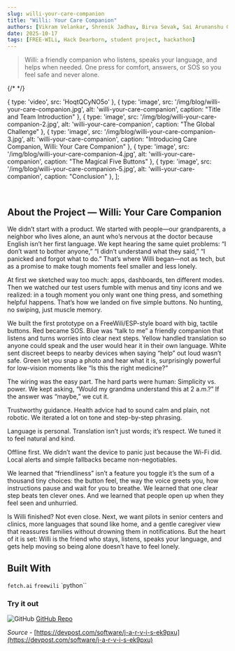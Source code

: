 ```yaml
---
slug: willi-your-care-companion
title: "Willi: Your Care Companion"
authors: [Vikram Velankar, Shrenik Jadhav, Birva Sevak, Sai Arunanshu Govindarajula]
date: 2025-10-17
tags: [FREE-WILi, Hack Dearborn, student project, hackathon]
---
```


> Willi: a friendly companion who listens, speaks your language, and helps when needed. One press for comfort, answers, or SOS so you feel safe and never alone.


{/* <MyCarousel /> */}

  { type: 'video', src: 'HoqtQCyNO5o' },
  { type: 'image', src: '/img/blog/willi-your-care-companion.jpg', alt: 'willi-your-care-companion', caption: "Title and Team Introduction" },
  { type: 'image', src: '/img/blog/willi-your-care-companion-2.jpg', alt: 'willi-your-care-companion', caption: "The Global Challenge" },
  { type: 'image', src: '/img/blog/willi-your-care-companion-3.jpg', alt: 'willi-your-care-companion', caption: "Introducing Care Companion, Willi: Your Care Companion" },
  { type: 'image', src: '/img/blog/willi-your-care-companion-4.jpg', alt: 'willi-your-care-companion', caption: "The Magical Five Buttons" },
  { type: 'image', src: '/img/blog/willi-your-care-companion-5.jpg', alt: 'willi-your-care-companion', caption: "Conclusion" },
];

<MyCarousel slides={slides} />

<!-- truncate -->

<br/>

## About the Project — Willi: Your Care Companion

We didn’t start with a product. We started with people—our grandparents, a neighbor who lives alone, an aunt who’s nervous at the doctor because English isn’t her first language. We kept hearing the same quiet problems: “I don’t want to bother anyone,” “I didn’t understand what they said,” “I panicked and forgot what to do.” That’s where Willi began—not as tech, but as a promise to make tough moments feel smaller and less lonely.

At first we sketched way too much: apps, dashboards, ten different modes. Then we watched our test users fumble with menus and tiny icons and we realized: in a tough moment you only want one thing press, and something helpful happens. That’s how we landed on five simple buttons. No hunting, no swiping, just muscle memory.

We built the first prototype on a FreeWili/ESP-style board with big, tactile buttons. Red became SOS. Blue was “talk to me” a friendly companion that listens and turns worries into clear next steps. Yellow handled translation so anyone could speak and the user would hear it in their own language. White sent discreet beeps to nearby devices when saying “help” out loud wasn’t safe. Green let you snap a photo and hear what it is, surprisingly powerful for low-vision moments like “Is this the right medicine?”

The wiring was the easy part. The hard parts were human: Simplicity vs. power. We kept asking, “Would my grandma understand this at 2 a.m.?” If the answer was “maybe,” we cut it.

Trustworthy guidance. Health advice had to sound calm and plain, not robotic. We iterated a lot on tone and step-by-step phrasing.

Language is personal. Translation isn’t just words; it’s respect. We tuned it to feel natural and kind.

Offline first. We didn’t want the device to panic just because the Wi-Fi did. Local alerts and simple fallbacks became non-negotiables.

We learned that “friendliness” isn’t a feature you toggle it’s the sum of a thousand tiny choices: the button feel, the way the voice greets you, how instructions pause and wait for you to breathe. We learned that one clear step beats ten clever ones. And we learned that people open up when they feel seen and unhurried.

Is Willi finished? Not even close. Next, we want pilots in senior centers and clinics, more languages that sound like home, and a gentle caregiver view that reassures families without drowning them in notifications. But the heart of it is set: Willi is the friend who stays, listens, speaks your language, and gets help moving so being alone doesn’t have to feel lonely.

## Built With

`fetch.ai`
`freewili`
`python``

### Try it out

<div class="github-img">

![GitHub](./github.png) <a href="https://github.com/RunAns/HD4---Willi-Your-Care-Companion" target="_blank"><span>GitHub Repo</span></a>
</div>

*Source* - [https://devpost.com/software/j-a-r-v-i-s-ek9pxu](https://devpost.com/software/j-a-r-v-i-s-ek9pxu)